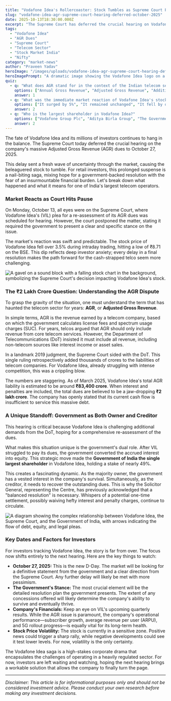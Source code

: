 ```yaml
---
title: "Vodafone Idea's Rollercoaster: Stock Tumbles as Supreme Court Pushes Crucial AGR Hearing"
slug: "vodafone-idea-agr-supreme-court-hearing-deferred-october-2025"
date: 2025-10-13T18:30:00.000Z
excerpt: "The Supreme Court has deferred the crucial hearing on Vodafone Idea's AGR dues to October 27, 2025. The stock reacted negatively, falling over 3% as investors brace for a longer wait for clarity on the telecom giant's massive liabilities."
tags:
  - "Vodafone Idea"
  - "AGR Dues"
  - "Supreme Court"
  - "Telecom Sector"
  - "Stock Market India"
  - "Nifty"
category: "market-news"
author: "Praveen Yadav"
heroImage: "/images/uploads/vodafone-idea-agr-supreme-court-hearing-deferred-october-2025/hero-image.jpg"
heroImagePrompt: "A dramatic image showing the Vodafone Idea logo on a cracked smartphone screen, with the Supreme Court of India visible in the background, symbolizing the legal and financial pressures on the company."
quiz:
  - q: "What does AGR stand for in the context of the Indian telecom sector?"
    options: ["Annual Gross Revenue", "Adjusted Gross Revenue", "Additional Government Royalty"]
    answer: 1
  - q: "What was the immediate market reaction of Vodafone Idea's stock to the news?"
    options: ["It surged by 5%", "It remained unchanged", "It fell by over 3%"]
    answer: 2
  - q: "Who is the largest shareholder in Vodafone Idea?"
    options: ["Vodafone Group Plc", "Aditya Birla Group", "The Government of India"]
    answer: 2
---
```


The fate of Vodafone Idea and its millions of investors continues to hang in the balance. The Supreme Court today deferred the crucial hearing on the company's massive Adjusted Gross Revenue (AGR) dues to October 27, 2025.

This delay sent a fresh wave of uncertainty through the market, causing the beleaguered stock to tumble. For retail investors, this prolonged suspense is a nail-biting saga, mixing hope for a government-backed resolution with the fear of an insurmountable financial burden. Let's break down what happened and what it means for one of India's largest telecom operators.

### Market Reacts as Court Hits Pause

On Monday, October 13, all eyes were on the Supreme Court, where Vodafone Idea's (VIL) plea for a re-assessment of its AGR dues was scheduled for hearing. However, the court postponed the matter, stating it required the government to present a clear and specific stance on the issue.

The market's reaction was swift and predictable. The stock price of Vodafone Idea fell over 3.5% during intraday trading, hitting a low of ₹8.71 on the BSE. This dip reflects deep investor anxiety; every delay in a final resolution makes the path forward for the cash-strapped telco seem more challenging.

![A gavel on a sound block with a falling stock chart in the background, symbolizing the Supreme Court's decision impacting Vodafone Idea's stock.](/images/uploads/vodafone-idea-agr-supreme-court-hearing-deferred-october-2025/court-decision-impact.png)

### The ₹2 Lakh Crore Question: Understanding the AGR Dispute

To grasp the gravity of the situation, one must understand the term that has haunted the telecom sector for years: **AGR**, or **Adjusted Gross Revenue**.

In simple terms, AGR is the revenue earned by a telecom company, based on which the government calculates license fees and spectrum usage charges (SUC). For years, telcos argued that AGR should only include revenue from core telecom services. However, the Department of Telecommunications (DoT) insisted it must include all revenue, including non-telecom sources like interest income or asset sales.

In a landmark 2019 judgment, the Supreme Court sided with the DoT. This single ruling retrospectively added thousands of crores to the liabilities of telecom companies. For Vodafone Idea, already struggling with intense competition, this was a crippling blow.

The numbers are staggering. As of March 2025, Vodafone Idea's total AGR liability is estimated to be around **₹83,400 crore**. When interest and penalties are included, the total dues are believed to be a jaw-dropping **₹2 lakh crore**. The company has openly stated that its current cash flow is insufficient to service this massive debt.

### A Unique Standoff: Government as Both Owner and Creditor

This hearing is critical because Vodafone Idea is challenging additional demands from the DoT, hoping for a comprehensive re-assessment of the dues.

What makes this situation unique is the government's dual role. After VIL struggled to pay its dues, the government converted the accrued interest into equity. This strategic move made the **Government of India the single largest shareholder** in Vodafone Idea, holding a stake of nearly 49%.

This creates a fascinating dynamic. As the majority owner, the government has a vested interest in the company's survival. Simultaneously, as the creditor, it needs to recover the outstanding dues. This is why the Solicitor General, representing the Centre, has previously acknowledged that a "balanced resolution" is necessary. Whispers of a potential one-time settlement, possibly waiving hefty interest and penalty charges, continue to circulate.

![A diagram showing the complex relationship between Vodafone Idea, the Supreme Court, and the Government of India, with arrows indicating the flow of debt, equity, and legal pleas.](/images/uploads/vodafone-idea-agr-supreme-court-hearing-deferred-october-2025/agr-stakeholder-map.png)

### Key Dates and Factors for Investors

For investors tracking Vodafone Idea, the story is far from over. The focus now shifts entirely to the next hearing. Here are the key things to watch:

*   **October 27, 2025:** This is the new D-Day. The market will be looking for a definitive statement from the government and a clear direction from the Supreme Court. Any further delay will likely be met with more pessimism.
*   **The Government's Stance:** The most crucial element will be the detailed resolution plan the government presents. The extent of any concessions offered will likely determine the company's ability to survive and eventually thrive.
*   **Company's Financials:** Keep an eye on VIL's upcoming quarterly results. While the AGR issue is paramount, the company's operational performance—subscriber growth, average revenue per user (ARPU), and 5G rollout progress—is equally vital for its long-term health.
*   **Stock Price Volatility:** The stock is currently in a sensitive zone. Positive news could trigger a sharp rally, while negative developments could see it test lower levels. For now, volatility is the only certainty.

The Vodafone Idea saga is a high-stakes corporate drama that encapsulates the challenges of operating in a heavily regulated sector. For now, investors are left waiting and watching, hoping the next hearing brings a workable solution that allows the company to finally turn the page.

---
*Disclaimer: This article is for informational purposes only and should not be considered investment advice. Please conduct your own research before making any investment decisions.*